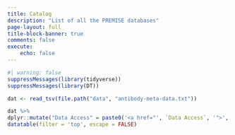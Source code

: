 ```yaml
---
title: Catalog
description: "List of all the PREMISE databases"
page-layout: full
title-block-banner: true
comments: false
execute:
    echo: false
---
```



```r
#| warning: false
suppressMessages(library(tidyverse))
suppressMessages(library(DT))

dat <- read_tsv(file.path("data", "antibody-meta-data.txt"))
```

```r
dat %>%
dplyr::mutate("Data Access" = paste0('<a href="', `Data Access`, '">', `Data Access`, '</a>')) %>% 
datatable(filter = 'top', escape = FALSE)
```